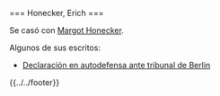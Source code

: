 <noinclude>{{header|1=Erich Honecker}}</noinclude>

<includeonly>=== Honecker, Erich ===</includeonly>

{{header-bio
|wiki=honecker-erich
|nombre y apellidos=Erich Honecker
|apellidos y nombre=Honecker, Erich
|imagen=erich-honecker.jpg
|imagen tamaño=200px
|imagen enlace=
|fecha de nacimiento=25 de agosto de 1912
|lugar de nacimiento=Neunkirchen, Alemania
|fecha de fallecimiento=29 de mayo de 1994
|lugar de fallecimiento=Santiago, Chile
|descripcion=Jefe de Estado de la República Democrática Alemana
}}

Se casó con [[honecker-margot|Margot Honecker]].

Algunos de sus escritos:

* [https://www.marxists.org/espanol/honecker/1992/declaracion.htm Declaración en autodefensa ante tribunal de Berlin]

{{clear}}

<noinclude>{{../../footer}}</noinclude>
